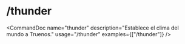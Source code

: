 # /thunder


<CommandDoc
  name="thunder"
  description="Establece el clima del mundo a Truenos."
  usage="/thunder"
  examples={["/thunder"]}
/>